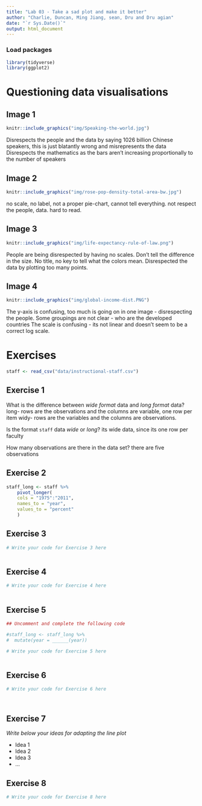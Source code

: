 ```yaml
---
title: "Lab 03 - Take a sad plot and make it better"
author: "Charlie, Duncan, Ming Jiang, sean, Dru and Dru agian"
date: "`r Sys.Date()`"
output: html_document
---
```


### Load packages

```r
library(tidyverse)
library(ggplot2)
```


# Questioning data visualisations

## Image 1

```r
knitr::include_graphics("img/Speaking-the-world.jpg")
```


Disrespects the people and the data by saying 1026 billion Chinese speakers, this is just blatantly wrong and misrepresents the data
Disrespects the mathematics as the bars aren't increasing proportionally to the number of speakers




## Image 2

```r
knitr::include_graphics("img/rose-pop-density-total-area-bw.jpg")
```

no scale, no label, not a proper pie-chart, cannot tell everything. not respect the people, data. hard to read. 




## Image 3

```r
knitr::include_graphics("img/life-expectancy-rule-of-law.png")
```

People are being disrespected by having no scales. Don't tell the difference in the size. No title, no key to tell what the colors mean. Disrespected the data by plotting too many points.




## Image 4

```r
knitr::include_graphics("img/global-income-dist.PNG")
```

The y-axis is confusing, too much is going on in one image - disrespecting the people. 
Some groupings are not clear - who are the developed countries
The scale is confusing - its not linear and doesn't seem to be a correct log scale.



# Exercises

```r
staff <- read_csv("data/instructional-staff.csv")
```


## Exercise 1

What is the difference between *wide format* data and *long format* data?
long- rows are the observations and the columns are variable, one row per item
widy- rows are the variables and the columns are observations.

Is the format `staff` data *wide* or *long*?
its wide data, since its one row per faculty

How many observations are there in the data set?
there are five observations



## Exercise 2

```r

staff_long <- staff %>%
    pivot_longer(
    cols = "1975":"2011",
    names_to = "year",
    values_to = "percent"
    )

```


## Exercise 3

```r
# Write your code for Exercise 3 here



```

## Exercise 4

```r
# Write your code for Exercise 4 here



```

## Exercise 5

```r
## Uncomment and complete the following code

#staff_long <- staff_long %>%
#  mutate(year = ______(year))
```


```r
# Write your code for Exercise 5 here



```

## Exercise 6

```r
# Write your code for Exercise 6 here




```

## Exercise 7

_Write below your ideas for adapting the line plot_

* Idea 1
* Idea 2
* Idea 3
* ...


## Exercise 8

```r
# Write your code for Exercise 8 here



```

